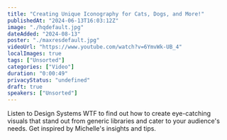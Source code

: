```yaml
---
title: "Creating Unique Iconography for Cats, Dogs, and More!"
publishedAt: "2024-06-13T16:03:12Z"
image: "./hqdefault.jpg"
dateAdded: "2024-08-13"
poster: "./maxresdefault.jpg"
videoUrl: "https://www.youtube.com/watch?v=6YmvWk-UB_4"
localImages: true
tags: ["Unsorted"]
categories: ["Video"]
duration: "0:00:49"
privacyStatus: "undefined"
draft: true
speakers: ["Unsorted"]
---
```

Listen to Design Systems WTF to find out how to create eye-catching visuals that stand out from generic libraries and cater to your audience's needs. Get inspired by Michelle's insights and tips.
